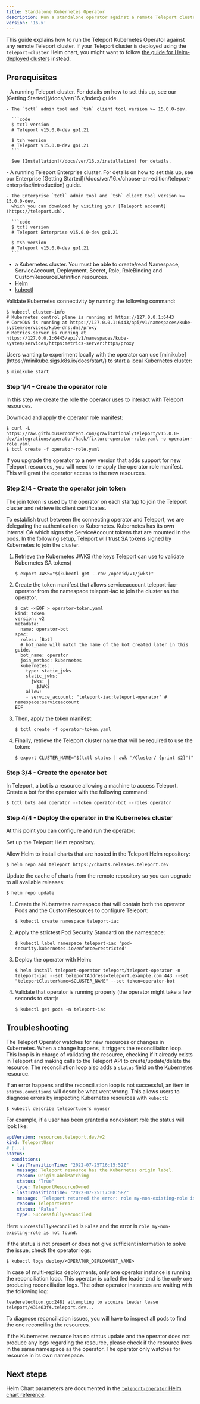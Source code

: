 ```yaml
---
title: Standalone Kubernetes Operator
description: Run a standalone operator against a remote Teleport cluster such as Teleport Cloud.
version: '16.x'
---
```


This guide explains how to run the Teleport Kubernetes Operator against any remote Teleport cluster.
If your Teleport cluster is deployed using the `teleport-cluster` Helm chart, you might want to follow
[the guide for Helm-deployed clusters](/docs/ver/16.x/management/dynamic-resources/teleport-operator-helm) instead.

## Prerequisites

<Tabs>
  <Tab title="Teleport Community Edition">
    - A running Teleport cluster. For details on how to set this up, see our
      [Getting Started](/docs/ver/16.x/index) guide.

    - The `tctl` admin tool and `tsh` client tool version >= 15.0.0-dev.

      ```code
      $ tctl version
      # Teleport v15.0.0-dev go1.21

      $ tsh version
      # Teleport v15.0.0-dev go1.21
      ```

      See [Installation](/docs/ver/16.x/installation) for details.
  </Tab>

  <Tab title="Teleport Enterprise">
    - A running Teleport Enterprise cluster. For details on how to set this up, see our Enterprise
      [Getting Started](/docs/ver/16.x/choose-an-edition/teleport-enterprise/introduction) guide.

    - The Enterprise `tctl` admin tool and `tsh` client tool version >= 15.0.0-dev,
      which you can download by visiting your [Teleport account](https://teleport.sh).

      ```code
      $ tctl version
      # Teleport Enterprise v15.0.0-dev go1.21

      $ tsh version
      # Teleport v15.0.0-dev go1.21
      ```
  </Tab>
</Tabs>

- a Kubernetes cluster. You must be able to create/read Namespace, ServiceAccount,
  Deployment, Secret, Role, RoleBinding and CustomResourceDefinition resources.
- [Helm](https://helm.sh/docs/intro/quickstart/)
- [kubectl](https://kubernetes.io/docs/tasks/tools/)

Validate Kubernetes connectivity by running the following command:

```code
$ kubectl cluster-info
# Kubernetes control plane is running at https://127.0.0.1:6443
# CoreDNS is running at https://127.0.0.1:6443/api/v1/namespaces/kube-system/services/kube-dns:dns/proxy
# Metrics-server is running at https://127.0.0.1:6443/api/v1/namespaces/kube-system/services/https:metrics-server:https/proxy
```

<Tip>
  Users wanting to experiment locally with the operator can use [minikube](https://minikube.sigs.k8s.io/docs/start/)
  to start a local Kubernetes cluster:

  ```code
  $ minikube start
  ```
</Tip>

### Step 1/4 - Create the operator role

In this step we create the role the operator uses to interact with Teleport resources.

Download and apply the operator role manifest:

```code
$ curl -L https://raw.githubusercontent.com/gravitational/teleport/v15.0.0-dev/integrations/operator/hack/fixture-operator-role.yaml -o operator-role.yaml
$ tctl create -f operator-role.yaml
```

<Note>
  If you upgrade the operator to a new version that adds support for new Teleport
  resources, you will need to re-apply the operator role manifest. This will grant
  the operator access to the new resources.
</Note>

### Step 2/4 - Create the operator join token

The join token is used by the operator on each startup to join the Teleport cluster and retrieve its client certificates.

To establish trust between the connecting operator and Teleport, we are delegating the authentication to Kubernetes. Kubernetes has its own internal CA which signs the ServiceAccount tokens that are mounted in the pods. In the following setup, Teleport will trust SA tokens signed by Kubernetes to join the cluster.

1. Retrieve the Kubernetes JWKS (the keys Teleport can use to validate Kubernetes SA tokens)
   ```code
   $ export JWKS="$(kubectl get --raw /openid/v1/jwks)"
   ```
2. Create the token manifest that allows serviceaccount teleport-iac-operator from the namespace teleport-iac to join the cluster as the operator.
   ```code
   $ cat <<EOF > operator-token.yaml   
   kind: token
   version: v2
   metadata:
     name: operator-bot
   spec:
     roles: [Bot]
     # bot_name will match the name of the bot created later in this guide.
     bot_name: operator
     join_method: kubernetes
     kubernetes:
       type: static_jwks
       static_jwks:
         jwks: |
           $JWKS
       allow:
       - service_account: "teleport-iac:teleport-operator" # namespace:serviceaccount
   EOF
   ```
3. Then, apply the token manifest:
   ```code
   $ tctl create -f operator-token.yaml
   ```
4. Finally, retrieve the Teleport cluster name that will be required to use the token:
   ```code
   $ export CLUSTER_NAME="$(tctl status | awk '/Cluster/ {print $2}')"
   ```

### Step 3/4 - Create the operator bot

In Teleport, a bot is a resource allowing a machine to access Teleport.
Create a bot for the operator with the following command:

```code
$ tctl bots add operator --token operator-bot --roles operator
```

### Step 4/4 - Deploy the operator in the Kubernetes cluster

At this point you can configure and run the operator:

Set up the Teleport Helm repository.

Allow Helm to install charts that are hosted in the Teleport Helm repository:

```code
$ helm repo add teleport https://charts.releases.teleport.dev
```

Update the cache of charts from the remote repository so you can upgrade to all
available releases:

```code
$ helm repo update
```

1. Create the Kubernetes namespace that will contain both the operator Pods and the CustomResources to configure Teleport:
   ```code
   $ kubectl create namespace teleport-iac
   ```
2. Apply the strictest Pod Security Standard on the namespace:
   ```code
   $ kubectl label namespace teleport-iac 'pod-security.kubernetes.io/enforce=restricted'
   ```
3. Deploy the operator with Helm:
   ```code
   $ helm install teleport-operator teleport/teleport-operator -n teleport-iac --set teleportAddress=teleport.example.com:443 --set "teleportClusterName=$CLUSTER_NAME" --set token=operator-bot 
   ```
4. Validate that operator is running properly (the operator might take a few seconds to start):
   ```code
   $ kubectl get pods -n teleport-iac
   ```

## Troubleshooting

The Teleport Operator watches for new resources or changes in Kubernetes.
When a change happens, it triggers the reconciliation loop. This loop is in
charge of validating the resource, checking if it already exists in Teleport
and making calls to the Teleport API to create/update/delete the resource.
The reconciliation loop also adds a `status` field on the Kubernetes resource.

If an error happens and the reconciliation loop is not successful, an item in
`status.conditions` will describe what went wrong. This allows users to diagnose
errors by inspecting Kubernetes resources with `kubectl`:

```code
$ kubectl describe teleportusers myuser
```

For example, if a user has been granted a nonexistent role the status will look like:

```yaml
apiVersion: resources.teleport.dev/v2
kind: TeleportUser
# [...]
status:
  conditions:
  - lastTransitionTime: "2022-07-25T16:15:52Z"
    message: Teleport resource has the Kubernetes origin label.
    reason: OriginLabelMatching
    status: "True"
    type: TeleportResourceOwned
  - lastTransitionTime: "2022-07-25T17:08:58Z"
    message: 'Teleport returned the error: role my-non-existing-role is not found'
    reason: TeleportError
    status: "False"
    type: SuccessfullyReconciled
```

Here `SuccessfullyReconciled` is `False` and the error is `role my-non-existing-role is not found`.

If the status is not present or does not give sufficient information to solve
the issue, check the operator logs:

```shell
$ kubectl logs deploy/<OPERATOR_DEPLOYMENT_NAME>
```

<Note>
  In case of multi-replica deployments, only one operator instance is running
  the reconciliation loop. This operator is called the leader and is the only
  one producing reconciliation logs. The other operator instances are waiting
  with the following log:

  ```
  leaderelection.go:248] attempting to acquire leader lease teleport/431e83f4.teleport.dev...
  ```

  To diagnose reconciliation issues, you will have to inspect all pods to find
  the one reconciling the resources.
</Note>

If the Kubernetes resource has no status update and the operator does not produce
any logs regarding the resource, please check if the resource lives in the same
namespace as the operator.  The operator only watches for resource in its own namespace.

## Next steps

Helm Chart parameters are documented in the [`teleport-operator` Helm chart reference](/docs/ver/16.x/reference/helm-reference/teleport-operator).
